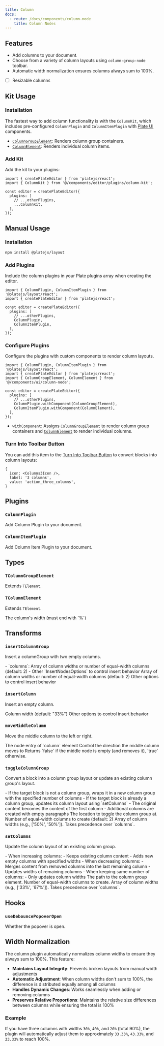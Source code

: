 ```yaml
---
title: Column
docs:
  - route: /docs/components/column-node
    title: Column Nodes
---
```


<ComponentPreview name="column-demo" />

<PackageInfo>

## Features

- Add columns to your document.
- Choose from a variety of column layouts using `column-group-node` toolbar.
- Automatic width normalization ensures columns always sum to 100%.
- [ ] Resizable columns

</PackageInfo>

## Kit Usage

<Steps>

### Installation

The fastest way to add column functionality is with the `ColumnKit`, which includes pre-configured `ColumnPlugin` and `ColumnItemPlugin` with [Plate UI](/docs/installation/plate-ui) components.

<ComponentSource name="column-kit" />

- [`ColumnGroupElement`](/docs/components/column-node): Renders column group containers.
- [`ColumnElement`](/docs/components/column-node): Renders individual column items.

### Add Kit

Add the kit to your plugins:

```tsx
import { createPlateEditor } from 'platejs/react';
import { ColumnKit } from '@/components/editor/plugins/column-kit';

const editor = createPlateEditor({
  plugins: [
    // ...otherPlugins,
    ...ColumnKit,
  ],
});
```

</Steps>

## Manual Usage

<Steps>

### Installation

```bash
npm install @platejs/layout
```

### Add Plugins

Include the column plugins in your Plate plugins array when creating the editor.

```tsx
import { ColumnPlugin, ColumnItemPlugin } from '@platejs/layout/react';
import { createPlateEditor } from 'platejs/react';

const editor = createPlateEditor({
  plugins: [
    // ...otherPlugins,
    ColumnPlugin,
    ColumnItemPlugin,
  ],
});
```

### Configure Plugins

Configure the plugins with custom components to render column layouts.

```tsx
import { ColumnPlugin, ColumnItemPlugin } from '@platejs/layout/react';
import { createPlateEditor } from 'platejs/react';
import { ColumnGroupElement, ColumnElement } from '@/components/ui/column-node';

const editor = createPlateEditor({
  plugins: [
    // ...otherPlugins,
    ColumnPlugin.withComponent(ColumnGroupElement),
    ColumnItemPlugin.withComponent(ColumnElement),
  ],
});
```

- `withComponent`: Assigns [`ColumnGroupElement`](/docs/components/column-node) to render column group containers and [`ColumnElement`](/docs/components/column-node) to render individual columns.

### Turn Into Toolbar Button

You can add this item to the [Turn Into Toolbar Button](/docs/toolbar#turn-into-toolbar-button) to convert blocks into column layouts:

```tsx
{
  icon: <Columns3Icon />,
  label: '3 columns',
  value: 'action_three_columns',
}
```

</Steps>

## Plugins

### `ColumnPlugin`

Add Column Plugin to your document.

### `ColumnItemPlugin`

Add Column Item Plugin to your document.

## Types

### `TColumnGroupElement`

Extends `TElement`.

### `TColumnElement`

Extends `TElement`.

<API name="TColumnElement">
<APIAttributes>
  <APIItem name="width" type="string" optional>
    The column's width (must end with `%`)
  </APIItem>
</APIAttributes>
</API>

## Transforms

### `insertColumnGroup`

Insert a columnGroup with two empty columns.

<API name="insertColumnGroup">
<APIOptions type="InsertNodesOptions & { columns?: number[] | number }">
    - `columns`: Array of column widths or number of equal-width columns (default: 2)
    - Other `InsertNodesOptions` to control insert behavior
  <APIItem name="columns" type="number[] | number" optional>
    Array of column widths or number of equal-width columns (default: 2)
  </APIItem>
  <APIItem name="...InsertNodesOptions" type="InsertNodesOptions">
    Other options to control insert behavior
  </APIItem>
</APIOptions>
</API>

### `insertColumn`

Insert an empty column.

<API name="insertColumn">
<APIOptions type="InsertNodesOptions & { width?: string }">
  <APIItem name="width" type="string" optional>
    Column width (default: "33%")
  </APIItem>
  <APIItem name="...InsertNodesOptions" type="InsertNodesOptions">
    Other options to control insert behavior
  </APIItem>
</APIOptions>
</API>

### `moveMiddleColumn`

Move the middle column to the left or right.

<API name="moveMiddleColumn">
<APIParameters>
  <APIItem name="nodeEntry" type="NodeEntry">
    The node entry of `column` element
  </APIItem>
  <APIItem name="options" type="{ direction: 'left' | 'right' }">
    Control the direction the middle column moves to
  </APIItem>
</APIParameters>

<APIReturns type="boolean">
  Returns `false` if the middle node is empty (and removes it), `true` otherwise.
</APIReturns>
</API>

### `toggleColumnGroup`

Convert a block into a column group layout or update an existing column group's layout.

<API name="toggleColumnGroup">
- If the target block is not a column group, wraps it in a new column group with the specified number of columns
- If the target block is already a column group, updates its column layout using `setColumns`
- The original content becomes the content of the first column
- Additional columns are created with empty paragraphs
<APIOptions type="object">
  <APIItem name="at" type="Location" optional>
    The location to toggle the column group at.
  </APIItem>
  <APIItem name="columns" type="number" optional>
    Number of equal-width columns to create (default: 2)
  </APIItem>
  <APIItem name="widths" type="string[]" optional>
    Array of column widths (e.g., ['50%', '50%']). Takes precedence over `columns`.
  </APIItem>
</APIOptions>
</API>

### `setColumns`

Update the column layout of an existing column group.

<API name="setColumns">
- When increasing columns:
  - Keeps existing column content
  - Adds new empty columns with specified widths
- When decreasing columns:
  - Merges content from removed columns into the last remaining column
  - Updates widths of remaining columns
- When keeping same number of columns:
  - Only updates column widths
<APIOptions type="object">
  <APIItem name="at" type="Path">
    The path to the column group element.
  </APIItem>
  <APIItem name="columns" type="number" optional>
    Number of equal-width columns to create.
  </APIItem>
  <APIItem name="widths" type="string[]" optional>
    Array of column widths (e.g., ['33%', '67%']). Takes precedence over `columns`.
  </APIItem>
</APIOptions>
</API>


## Hooks

### `useDebouncePopoverOpen`

<API name="useDebouncePopoverOpen">
<APIReturns type="boolean">
  Whether the popover is open.
</APIReturns>
</API>

## Width Normalization

The column plugin automatically normalizes column widths to ensure they always sum to 100%. This feature:

- **Maintains Layout Integrity**: Prevents broken layouts from manual width adjustments
- **Automatic Adjustment**: When column widths don't sum to 100%, the difference is distributed equally among all columns
- **Handles Dynamic Changes**: Works seamlessly when adding or removing columns
- **Preserves Relative Proportions**: Maintains the relative size differences between columns while ensuring the total is 100%

### Example

If you have three columns with widths `30%`, `40%`, and `20%` (total 90%), the plugin will automatically adjust them to approximately `33.33%`, `43.33%`, and `23.33%` to reach 100%.